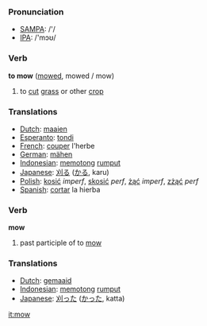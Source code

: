 === Pronunciation ===
*[[w:SAMPA|SAMPA]]: /'/
*[[w:IPA|IPA]]: /'mɔʊ/

=== Verb ===

'''to mow''' ([[mowed]], mowed / mow)

# to [[cut]] [[grass]] or other [[crop]]

=== Translations ===
*[[Dutch]]: [[maaien]]
*[[Esperanto]]: [[tondi]]
*[[French]]: [[couper]] l'herbe
*[[German]]: [[mähen]]
*[[Indonesian]]: [[potong|memotong]] [[rumput]]
*[[Japanese]]: [[刈る]] ([[かる]], karu)
*[[Polish]]: [[kosić]] ''imperf'', [[skosić]] ''perf'', [[żąć]] ''imperf'', [[zżąć]] ''perf''
*[[Spanish]]: [[cortar]] la hierba

=== Verb ===

'''mow'''

# past participle of to [[mow]]

=== Translations ===
*[[Dutch]]: [[gemaaid]]
*[[Indonesian]]: [[potong|memotong]] [[rumput]]
*[[Japanese]]: [[刈った]] ([[かった]], katta)

[[it:mow]]